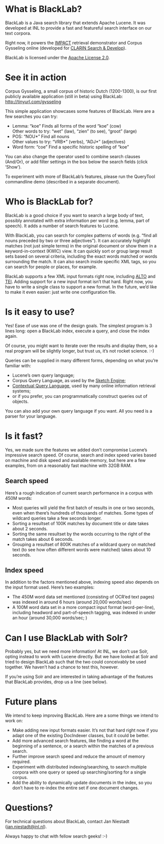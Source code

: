 = What is BlackLab? =

BlackLab is a Java search library that extends Apache Lucene.
It was developed at INL to provide a fast and featureful search
interface on our text corpora.

Right now, it powers the [http://www.impact-project.eu/ IMPACT]
retrieval demonstrator and Corpus Gysseling online (developed for
[http://www.clarin.eu/ CLARIN Search & Develop]).

BlackLab is licensed under the [http://www.apache.org/licenses/LICENSE-2.0 Apache License 2.0].


= See it in action =
Corpus Gysseling, a small corpus of historic Dutch (1200-1300), is our first publicly available application (still in beta) using BlackLab: http://tinyurl.com/gysseling

This simple application showcases some features of BlackLab. Here are a few searches you can try:

* Lemma: “koe”        Finds all forms of the word “koe” (cow)<br/>Other words to try: “wet” (law), “zien” (to see), “groot” (large)
* POS: “NOU*”     Find all nouns<br/>Other values to try: “VRB*” (verbs), “ADJ*” (adjectives)
* Word form: “coe”    Find a specific historic spelling of “koe”

You can also change the operator used to combine search clauses (And/Or), or add filter settings in the box below the search fields (click ‘Show’).

To experiment with more of BlackLab’s features, please run the QueryTool commandline demo (described in a separate document).


= Who is BlackLab for? =
BlackLab is a good choice if you want to search a large body of text, possibly annotated with extra information per word (e.g. lemma, part of speech). It adds a number of search features to Lucene.

With BlackLab, you can search for complex patterns of words (e.g. “find all nouns preceded by two or three adjectives”). It can accurately highlight matches (not just simple terms) in the original document or show them in a keyword-in-context (KWIC) view. It can quickly sort or group large result sets based on several criteria, including the exact words matched or words surrounding the match. It can also search inside specific XML tags, so you can search for people or places, for example.

BlackLab supports a few XML input formats right now, including [http://www.loc.gov/standards/alto/ ALTO] and [http://www.tei-c.org/index.xml TEI]. Adding support for a new input format isn’t that hard. Right now, you have to write a single class to support a new format. In the future, we’d like to make it even easier: just write one configuration file.


= Is it easy to use? =
Yes! Ease of use was one of the design goals. The simplest program is 3 lines long: open a BlackLab index, execute a query, and close the index again.

Of course, you might want to iterate over the results and display them, so a real program will be slightly longer, but trust us, it’s not rocket science. :-)

Queries can be supplied in many different forms, depending on what you’re familiar with:

* Lucene’s own query language;
* Corpus Query Language, as used by the [http://www.sketchengine.co.uk/ Sketch Engine];
* [http://www.loc.gov/standards/sru/specs/cql.html Contextual Query Language], used by many online information retrieval systems;
* or if you prefer, you can programmatically construct queries out of objects.

You can also add your own query language if you want. All you need is a parser for your language.


= Is it fast? =
Yes, we made sure the features we added don’t compromise Lucene’s impressive search speed. Of course, search and index speed varies based on machine and disk speed and available memory, but here are a few examples, from on a reasonably fast machine with 32GB RAM.

== Search speed ==
Here’s a rough indication of current search performance in a corpus with 450M words:

* Most queries will yield the first batch of results in one or two seconds, even when there’s hundreds of thousands of matches. Some types of wildcard queries take a few seconds longer.
* Sorting a resultset of 100K matches by document title or date takes about 2 seconds.
* Sorting the same resultset by the words occurring to the right of the match takes about 6 seconds.
* Grouping a resultset of 800K matches of a wildcard query on matched text (to see how often different words were matched) takes about 10 seconds.

== Index speed ==
In addition to the factors mentioned above, indexing speed also depends on the input format used. Here’s two examples:
* The 450M word data set mentioned (consisting of OCR’ed text pages) was indexed in around 6 hours (around 20,000 words/sec)
* A 100M word data set in a more compact input format (word-per-line), including headword and part-of-speech tagging, was indexed in under an hour (around 30,000 words/sec; )


= Can I use BlackLab with Solr? =
Probably yes, but we need more information! At INL, we don’t use Solr, opting instead to work with Lucene directly. But we have looked at Solr and tried to design BlackLab such that the two could conceivably be used together. We haven’t had a chance to test this, however.

If you’re using Solr and are interested in taking advantage of the features that BlackLab provides, drop us a line (see below).


= Future plans =
We intend to keep improving BlackLab. Here are a some things we intend to work on:

* Make adding new input formats easier. It’s not that hard right now if you adapt one of the existing DocIndexer classes, but it could be better.
* Add more advanced search features, like finding a word at the beginning of a sentence, or a search within the matches of a previous search.
* Further improve search speed and reduce the amount of memory required.
* Experiment with distributed indexing/searching, to search multiple corpora with one query or speed up searching/sorting for a single corpus.
* Add the ability to dynamically update documents in the index, so you don’t have to re-index the entire set if one document changes.


= Questions? =
For technical questions about BlackLab, contact Jan Niestadt ([mailto:jan.niestadt@inl.nl jan.niestadt@inl.nl]).

Always happy to chat with fellow search geeks! :-)